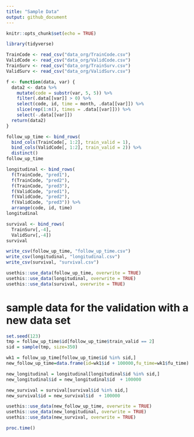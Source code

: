 ```yaml
---
title: "Sample Data"
output: github_document
---
```


```r
knitr::opts_chunk$set(echo = TRUE)
```

```r
library(tidyverse)
```

```r
TrainCode <- read_csv("data_org/TrainCode.csv")
ValidCode <- read_csv("data_org/ValidCode.csv")
TrainSurv <- read_csv("data_org/TrainSurv.csv")
ValidSurv <- read_csv("data_org/ValidSurv.csv")
```

```r
f <- function(data, var) {
  data2 <- data %>% 
    mutate(code = substr(var, 5, 5)) %>%
    filter(.data[[var]] > 0) %>%
    select(code, id, time = month, .data[[var]]) %>%  
    slice(rep(1:n(), times = .data[[var]])) %>% 
    select(-.data[[var]])
  return(data2)
}
```

```r
follow_up_time <- bind_rows(
  bind_cols(TrainCode[, 1:2], train_valid = 1), 
  bind_cols(ValidCode[, 1:2], train_valid = 2)) %>%
  distinct() 
follow_up_time
```

```r
longitudinal <- bind_rows(
  f(TrainCode, "pred1"),
  f(TrainCode, "pred2"),
  f(TrainCode, "pred3"),  
  f(ValidCode, "pred1"),
  f(ValidCode, "pred2"),
  f(ValidCode, "pred3")) %>%
  arrange(code, id, time)
longitudinal
```

```r
survival <- bind_rows(
  TrainSurv[,-4], 
  ValidSurv[,-4])
survival
```

```r
write_csv(follow_up_time, "follow_up_time.csv")
write_csv(longitudinal, "longitudinal.csv")
write_csv(survival, "survival.csv")
```

```r
usethis::use_data(follow_up_time, overwrite = TRUE)
usethis::use_data(longitudinal, overwrite = TRUE)
usethis::use_data(survival, overwrite = TRUE)
```

# sample data for the validation with a new data set
```r
set.seed(123)
tmp = follow_up_time$id[follow_up_time$train_valid == 2]
sid = sample(tmp, size=350)

wk1 = follow_up_time[follow_up_time$id %in% sid,]
new_follow_up_time=data.frame(id=wk1$id + 100000,fu_time=wk1$fu_time)

new_longitudinal = longitudinal[longitudinal$id %in% sid,]
new_longitudinal$id = new_longitudinal$id  + 100000

new_survival = survival[survival$id %in% sid,]
new_survival$id = new_survival$id  + 100000

```

```r
usethis::use_data(new_follow_up_time, overwrite = TRUE)
usethis::use_data(new_longitudinal, overwrite = TRUE)
usethis::use_data(new_survival, overwrite = TRUE)
```

```r
proc.time()
```
